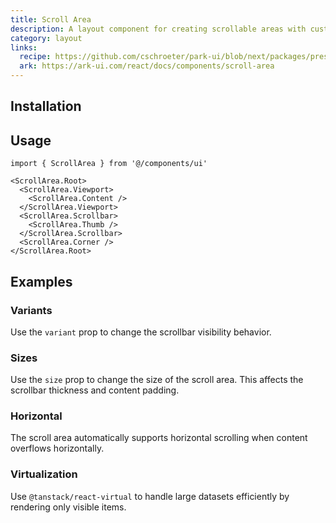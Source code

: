 ```yaml
---
title: Scroll Area
description: A layout component for creating scrollable areas with custom scrollbars.
category: layout
links:
  recipe: https://github.com/cschroeter/park-ui/blob/next/packages/preset/src/recipes/scroll-area.ts
  ark: https://ark-ui.com/react/docs/components/scroll-area
---
```



<ComponentExample name="basic" />

## Installation

<InstallationGuide />

## Usage

```tsx
import { ScrollArea } from '@/components/ui'
```

```tsx
<ScrollArea.Root>
  <ScrollArea.Viewport>
    <ScrollArea.Content />
  </ScrollArea.Viewport>
  <ScrollArea.Scrollbar>
    <ScrollArea.Thumb />
  </ScrollArea.Scrollbar>
  <ScrollArea.Corner />
</ScrollArea.Root>
```

## Examples

### Variants

Use the `variant` prop to change the scrollbar visibility behavior.

<ComponentExample name="variants" />

### Sizes

Use the `size` prop to change the size of the scroll area. This affects the scrollbar thickness and content padding.

<ComponentExample name="sizes" />

### Horizontal

The scroll area automatically supports horizontal scrolling when content overflows horizontally.

<ComponentExample name="horizontal" />

### Virtualization

Use `@tanstack/react-virtual` to handle large datasets efficiently by rendering only visible items.

<ComponentExample name="virtualization" />